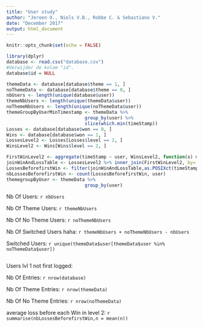 ```yaml
---
title: "User study"
author: "Jeroen O., Niels V.B., Robbe C. & Sebastiano V."
date: "December 2017"
output: html_document
---
```


```r
knitr::opts_chunk$set(echo = FALSE)
```

```r
library(dplyr)
database <- read.csv("database.csv")
#Verwijder de kolom "id".
database$id = NULL

themeData <- database[database$theme == 1, ]
noThemeData <- database[database$theme == 0, ]
nbUsers <- length(unique(database$user))
themeNbUsers <- length(unique(themeData$user))
noThemeNbUsers <- length(unique(noThemeData$user))
themeGroupByUserMinTimestamp <- themeData %>% 
                             group_by(user) %>% 
                             slice(which.min(timeStamp))
Losses <- database[database$won == 0, ]
Wins <- database[database$won == 1, ]
LossesLevel2 <- Losses[Losses$level == 2, ]
WinsLevel2 <- Wins[Wins$level == 2, ]

FirstWinLevel2 <- aggregate(timeStamp ~ user, WinsLevel2, function(x) min( as.POSIXct(x)))
joinWinAndLossTable <- LossesLevel2 %>% inner_join(FirstWinLevel2, by='user')
LossesBeforefirstWin <- filter(joinWinAndLossTable,as.POSIXct(timeStamp.x) < as.POSIXct(timeStamp.y))
nbLossesBeforefirstWin <- count(LossesBeforefirstWin, user)
themegroupByUser <- themeData %>% 
                             group_by(user)

```
Nb Of Users: `r nbUsers`

Nb Of Theme Users: `r themeNbUsers`

Nb Of No Theme Users: `r noThemeNbUsers`

Nb Of Switched Users haha: `r themeNbUsers + noThemeNbUsers - nbUsers`

Switched Users: `r unique(themeData$user[themeData$user %in% noThemeData$user])`
```r

```

Users lvl 1 not first logged: 

Nb Of Entries: `r nrow(database)`

Nb Of Theme Entries: `r nrow(themeData)`

Nb Of No Theme Entries: `r nrow(noThemeData)`

average loss before each Win in level 2: `r summarise(nbLossesBeforefirstWin,n = mean(n))`